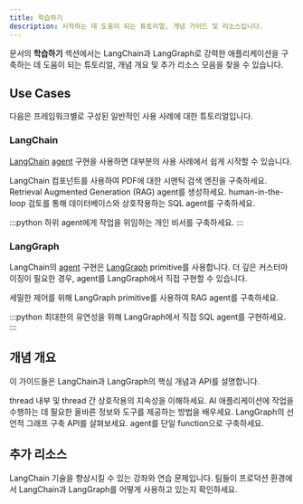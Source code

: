 ```yaml
---
title: 학습하기
description: 시작하는 데 도움이 되는 튜토리얼, 개념 가이드 및 리소스입니다.
---
```




문서의 **학습하기** 섹션에서는 LangChain과 LangGraph로 강력한 애플리케이션을 구축하는 데 도움이 되는 튜토리얼, 개념 개요 및 추가 리소스 모음을 찾을 수 있습니다.

## Use Cases

다음은 프레임워크별로 구성된 일반적인 사용 사례에 대한 튜토리얼입니다.

### LangChain

[LangChain](/oss/langchain/overview) [agent](/oss/langchain/agents) 구현을 사용하면 대부분의 사용 사례에서 쉽게 시작할 수 있습니다.

<Card title="시맨틱 검색" icon="magnifying-glass" href="/oss/langchain/knowledge-base" horizontal>
  LangChain 컴포넌트를 사용하여 PDF에 대한 시맨틱 검색 엔진을 구축하세요.
</Card>

<Card title="RAG Agent" icon="user-magnifying-glass" href="/oss/langchain/rag" horizontal>
  Retrieval Augmented Generation (RAG) agent를 생성하세요.
</Card>

<Card title="SQL Agent" icon="database" href="/oss/langchain/sql-agent" horizontal>
  human-in-the-loop 검토를 통해 데이터베이스와 상호작용하는 SQL agent를 구축하세요.
</Card>

:::python
<Card title="Supervisor Agent" icon="sitemap" href="/oss/langchain/supervisor" horizontal>
  하위 agent에게 작업을 위임하는 개인 비서를 구축하세요.
</Card>
:::

### LangGraph

LangChain의 [agent](/oss/langchain/agents) 구현은 [LangGraph](/oss/langgraph/overview) primitive를 사용합니다.
더 깊은 커스터마이징이 필요한 경우, agent를 LangGraph에서 직접 구현할 수 있습니다.

<Card title="커스텀 RAG Agent" icon="user-magnifying-glass" href="/oss/langgraph/agentic-rag" horizontal>
  세밀한 제어를 위해 LangGraph primitive를 사용하여 RAG agent를 구축하세요.
</Card>

:::python
<Card title="커스텀 SQL Agent" icon="database" href="/oss/langgraph/sql-agent" horizontal>
  최대한의 유연성을 위해 LangGraph에서 직접 SQL agent를 구현하세요.
</Card>
:::

## 개념 개요

이 가이드들은 LangChain과 LangGraph의 핵심 개념과 API를 설명합니다.

<Card title="Memory" icon="brain" href="/oss/concepts/memory" horizontal>
  thread 내부 및 thread 간 상호작용의 지속성을 이해하세요.
</Card>

<Card title="Context engineering" icon="book-open" href="/oss/concepts/context" horizontal>
  AI 애플리케이션에 작업을 수행하는 데 필요한 올바른 정보와 도구를 제공하는 방법을 배우세요.
</Card>

<Card title="Graph API" icon="chart-network" href="/oss/langgraph/graph-api" horizontal>
  LangGraph의 선언적 그래프 구축 API를 살펴보세요.
</Card>

<Card title="Functional API" icon="code" href="/oss/langgraph/functional-api" horizontal>
  agent를 단일 function으로 구축하세요.
</Card>

## 추가 리소스

<Card title="LangChain Academy" icon="graduation-cap" href="https://academy.langchain.com/" horizontal>
  LangChain 기술을 향상시킬 수 있는 강좌와 연습 문제입니다.
</Card>

<Card title="사례 연구" icon="screen-users" href="/oss/langgraph/case-studies" horizontal>
  팀들이 프로덕션 환경에서 LangChain과 LangGraph를 어떻게 사용하고 있는지 확인하세요.
</Card>